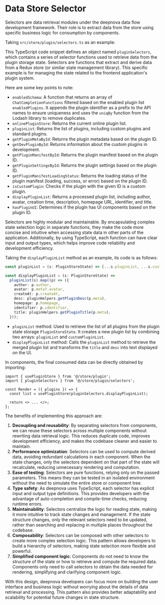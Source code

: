 # Data Store Selector

Selectors are data retrieval modules under the deepnova data flow development framework. Their role is to extract data from the store using specific business logic for consumption by components.

Taking `src/store/plugin/selectors.ts` as an example:

This TypeScript code snippet defines an object named `pluginSelectors`, which contains a series of selector functions used to retrieve data from the plugin storage state. Selectors are functions that extract and derive data from a Redux store (or similar state management library). This specific example is for managing the state related to the frontend application's plugin system.

Here are some key points to note:

- `enabledSchema`: A function that returns an array of `ChatCompletionFunctions` filtered based on the enabled plugin list `enabledPlugins`. It appends the plugin identifier as a prefix to the API names to ensure uniqueness and uses the `uniqBy` function from the Lodash library to remove duplicates.
- `onlinePluginStore`: Returns the current online plugin list.
- `pluginList`: Returns the list of plugins, including custom plugins and standard plugins.
- `getPluginMetaById`: Returns the plugin metadata based on the plugin ID.
- `getDevPluginById`: Returns information about the custom plugins in development.
- `getPluginManifestById`: Returns the plugin manifest based on the plugin ID.
- `getPluginSettingsById`: Returns the plugin settings based on the plugin ID.
- `getPluginManifestLoadingStatus`: Returns the loading status of the plugin manifest (loading, success, or error) based on the plugin ID.
- `isCustomPlugin`: Checks if the plugin with the given ID is a custom plugin.
- `displayPluginList`: Returns a processed plugin list, including author, avatar, creation time, description, homepage URL, identifier, and title.
- `hasPluginUI`: Determines if the plugin has UI components based on the plugin ID.

Selectors are highly modular and maintainable. By encapsulating complex state selection logic in separate functions, they make the code more concise and intuitive when accessing state data in other parts of the application. Additionally, by using TypeScript, each function can have clear input and output types, which helps improve code reliability and development efficiency.

Taking the `displayPluginList` method as an example, its code is as follows:

```ts
const pluginList = (s: PluginStoreState) => [...s.pluginList, ...s.customPluginList];

const displayPluginList = (s: PluginStoreState) =>
  pluginList(s).map((p) => ({
    author: p.author,
    avatar: p.meta?.avatar,
    createAt: p.createAt,
    desc: pluginHelpers.getPluginDesc(p.meta),
    homepage: p.homepage,
    identifier: p.identifier,
    title: pluginHelpers.getPluginTitle(p.meta),
  }));
```

- `pluginList` method: Used to retrieve the list of all plugins from the plugin state storage `PluginStoreState`. It creates a new plugin list by combining two arrays: `pluginList` and `customPluginList`.
- `displayPluginList` method: Calls the `pluginList` method to retrieve the merged plugin list and transforms the `title` and `desc` into text displayed on the UI.

In components, the final consumed data can be directly obtained by importing:

```tsx | pure
import { usePluginStore } from '@/store/plugin';
import { pluginSelectors } from '@/store/plugin/selectors';

const Render = ({ plugins }) => {
  const list = usePluginStore(pluginSelectors.displayPluginList);

  return <> ... </>;
};
```

The benefits of implementing this approach are:

1. **Decoupling and reusability**: By separating selectors from components, we can reuse these selectors across multiple components without rewriting data retrieval logic. This reduces duplicate code, improves development efficiency, and makes the codebase cleaner and easier to maintain.
2. **Performance optimization**: Selectors can be used to compute derived data, avoiding redundant calculations in each component. When the state changes, only the selectors dependent on that part of the state will recalculate, reducing unnecessary rendering and computation.
3. **Ease of testing**: Selectors are pure functions, relying only on the passed parameters. This means they can be tested in an isolated environment without the need to simulate the entire store or component tree.
4. **Type safety**: As deepnova uses TypeScript, each selector has explicit input and output type definitions. This provides developers with the advantage of auto-completion and compile-time checks, reducing runtime errors.
5. **Maintainability**: Selectors centralize the logic for reading state, making it more intuitive to track state changes and management. If the state structure changes, only the relevant selectors need to be updated, rather than searching and replacing in multiple places throughout the codebase.
6. **Composability**: Selectors can be composed with other selectors to create more complex selection logic. This pattern allows developers to build a hierarchy of selectors, making state selection more flexible and powerful.
7. **Simplified component logic**: Components do not need to know the structure of the state or how to retrieve and compute the required data. Components only need to call selectors to obtain the data needed for rendering, simplifying and clarifying component logic.

With this design, deepnova developers can focus more on building the user interface and business logic without worrying about the details of data retrieval and processing. This pattern also provides better adaptability and scalability for potential future changes in state structure.
